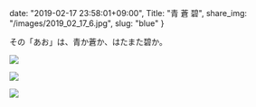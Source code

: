 date: "2019-02-17 23:58:01+09:00",
Title: "青 蒼 碧",
share_img: "/images/2019_02_17_6.jpg",
slug: "blue"
}

その「あお」は、青か蒼か、はたまた碧か。

![](/images/2019_02_17_2.jpg)

![](/images/2019_02_17_5.jpg)

![](/images/2019_02_17_6.jpg)